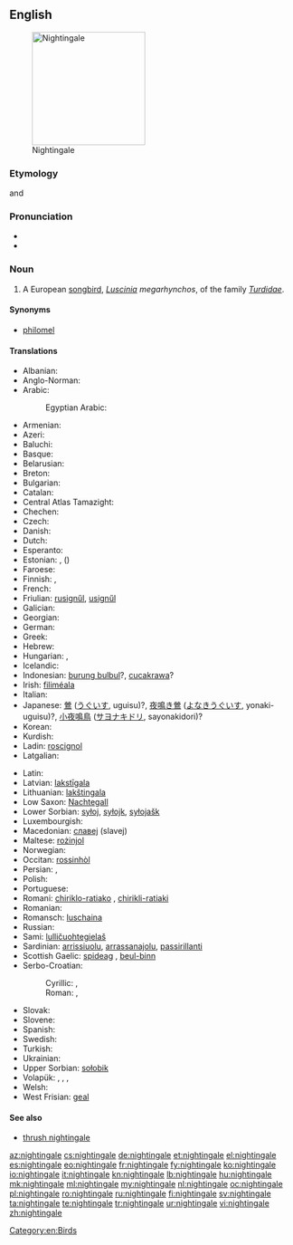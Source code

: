 ==English==
[[Image:Luscinia_megarhynchos_Istria_01.jpg|thumb|right|200px|Nightingale]]

===Etymology===
{{etyl|ang}} and {{etyl|enm}} {{term|nihtgale||one who sings during the night}}

===Pronunciation===
* {{IPA|/ˈnaɪtɪŋɡeɪl/}}
* {{audio|en-us-nightingale.ogg|Audio (US)}}

===Noun===
{{en-noun}}

# A European [[songbird]], ''[[Luscinia]] megarhynchos'', of the family ''[[Turdidae]]''.

====Synonyms====
* [[philomel]]

====Translations====
{{trans-top|bird}}
* Albanian: {{t+|sq|bilbil|m|xs=Albanian}}
* Anglo-Norman: {{tø|xno|russignol|m}}
* Arabic: {{t-|ar|عندليب|m|tr=ʕandalīb|sc=Arab}}
*: Egyptian Arabic: {{tø|arz|عندليب|m|tr=ʕandalīb|sc=Arab}}
* Armenian: {{t-|hy|սոխակ|tr=soxak}}
* Azeri: {{t+|az|bülbül|xs=Azeri}}
* Baluchi: {{tø|bal|بلبل|tr=bulbul}}
* Basque: {{t-|eu|urretxindor|xs=Basque}}
* Belarusian: {{t-|be|салавей|xs=Belarusian}}
* Breton: {{t-|br|eostig|xs=Breton}}
* Bulgarian: {{t+|bg|славей|tr=slávej}}
* Catalan: {{t-|ca|rossinyol}}
* Central Atlas Tamazight: {{tø|tzm|ⴰⵙⵓⴷⴷⵔ|tr=asuddr}}
* Chechen: {{tø|ce|цIир-цIир}}
* Czech: {{t+|cs|slavík|m}}
* Danish: {{t-|da|sydlig nattergal}}
* Dutch: {{t+|nl|nachtegaal|m}}
* Esperanto: {{t-|eo|najtingalo|xs=Esperanto}}
* Estonian: {{t+|et|ööbik}}, ({{t-|et|lőunaööbik}})
* Faroese: {{t-|fo|suðurnáttargali|xs=Faroese}}
* Finnish: {{t+|fi|satakieli}}, {{t+|fi|etelänsatakieli}}
* French: {{t+|fr|rossignol philomèle|m}}
* Friulian: [[rusignűl]], [[usignűl]]
* Galician: {{t-|gl|reiseñor|m|xs=Galician}}
* Georgian: {{t-|ka|ბულბული|tr=bulbuli|sc=Geor|xs=Georgian}}
* German: {{t+|de|Nachtigall|f}}
* Greek: {{t+|el|αηδόνι|n|tr=aidóni}}
* Hebrew: {{t+|he|זמיר}}
* Hungarian: {{t+|hu|csalogány}}, {{t+|hu|fülemüle}}
* Icelandic: {{t+|is|næturgali|m}}
* Indonesian: [[burung bulbul]]?, [[cucakrawa]]?
* Irish: [[filiméala]]
* Italian: {{t+|it|usignolo|m}}
* Japanese: [[鶯]] ([[うぐいす]], uguisu)?, [[夜鳴き鶯]] ([[よなきうぐいす]], yonaki-uguisu)?, [[小夜鳴鳥]] ([[サヨナキドリ]], sayonakidori)?
* Korean: {{t-|ko|나이팅게일|sc=Kore}}
* Kurdish: {{t+|ku|bilbil|m}}
* Ladin: [[roscignol]]
* Latgalian: {{tø|ltg|laksteigola|f}}
{{trans-mid}}
* Latin: {{t-|la|luscinia|f}}
* Latvian: [[lakstīgala]]
* Lithuanian: [[lakštingala]]
* Low Saxon: [[Nachtegall]] {{f}}
* Lower Sorbian: [[syłoj]], [[syłojk]], [[syłojašk]]
* Luxembourgish: {{t+|lb|Nuechtegailchen|f}}
* Macedonian: [[славеj]] (slavej)
* Maltese: [[rożinjol]]
* Norwegian: {{t-|no|sørnattergal}}
* Occitan: [[rossinhòl]]
* Persian: {{t+|fa|بلبل|tr=bolbol|xs=Persian}},  {{t+|fa|هزاردستان|tr=hazârdastân|xs=Persian}}
* Polish: {{t+|pl|słowik rdzawy|m}}
* Portuguese: {{t+|pt|rouxinol}}
* Romani: [[chiriklo-ratiako]] {{m}}, [[chirikli-ratiaki]] {{f}}
* Romanian: {{t+|ro|privighetoare}}
* Romansch: [[luschaina]]
* Russian: {{t+|ru|соловей|m|tr=solovéj}}
* Sami: [[lulličuohtegielaš]]
* Sardinian: [[arrissiuolu]], [[arrassanajolu]], [[passirillanti]]
* Scottish Gaelic: [[spideag]] {{f}}, [[beul-binn]] {{m}}
* Serbo-Croatian:
*: Cyrillic: {{t-|sh|мали славуj|m|alt=ма̑лӣ сла̀вӯј|sc=Cyrl|xs=Serbo-Croatian}}, {{t-|sh|славуj|m|alt=сла̀вӯј|sc=Cyrl|xs=Serbo-Croatian}}
*: Roman: {{t-|sh|mali slavuj|m|alt=mȃlī slàvūj|xs=Serbo-Croatian}}, {{t-|sh|slavuj|m|alt=slàvūj|xs=Serbo-Croatian}}
* Slovak: {{t-|sk|slávik|m}}
* Slovene: {{t+|sl|slavec|m}}
* Spanish: {{t+|es|ruiseñor|m}}
* Swedish: {{t+|sv|sydnäktergal}}
* Turkish: {{t+|tr|bülbül}}
* Ukrainian: {{t-|uk|соловей|tr=solovej|xs=Ukrainian}}
* Upper Sorbian: [[sołobik]]
* Volapük: {{qualifier|male or female}} {{t+|vo|galit}}, {{qualifier|male}} {{t-|vo|higalit}}, {{qualifier|female}} {{t-|vo|jigalit}}, {{qualifier|offspring, young}} {{t-|vo|galitül}}
* Welsh: {{t-|cy|eos|xs=Welsh}}
* West Frisian: [[geal]]
{{trans-bottom}}

====See also====
* [[thrush nightingale]]

[[Category:en:Birds]]

[[az:nightingale]]
[[cs:nightingale]]
[[de:nightingale]]
[[et:nightingale]]
[[el:nightingale]]
[[es:nightingale]]
[[eo:nightingale]]
[[fr:nightingale]]
[[fy:nightingale]]
[[ko:nightingale]]
[[io:nightingale]]
[[it:nightingale]]
[[kn:nightingale]]
[[lb:nightingale]]
[[hu:nightingale]]
[[mk:nightingale]]
[[ml:nightingale]]
[[my:nightingale]]
[[nl:nightingale]]
[[oc:nightingale]]
[[pl:nightingale]]
[[ro:nightingale]]
[[ru:nightingale]]
[[fi:nightingale]]
[[sv:nightingale]]
[[ta:nightingale]]
[[te:nightingale]]
[[tr:nightingale]]
[[ur:nightingale]]
[[vi:nightingale]]
[[zh:nightingale]]